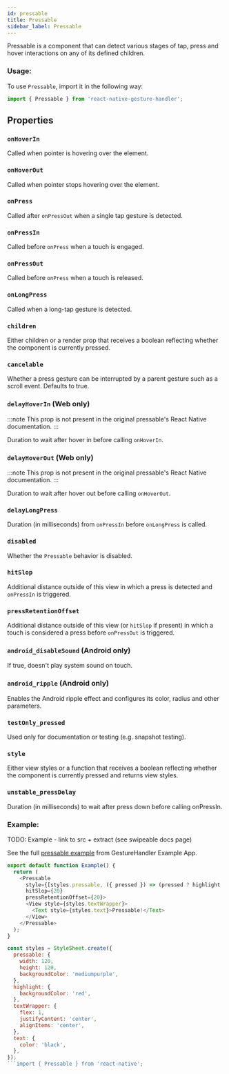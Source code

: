 ```yaml
---
id: pressable
title: Pressable
sidebar_label: Pressable
---
```



Pressable is a component that can detect various stages of tap, press and hover interactions on any of its defined children.

### Usage:

To use `Pressable`, import it in the following way:

```js
import { Pressable } from 'react-native-gesture-handler';
```

## Properties

### `onHoverIn`

Called when pointer is hovering over the element.

### `onHoverOut`

Called when pointer stops hovering over the element.

### `onPress`

Called after `onPressOut` when a single tap gesture is detected.

### `onPressIn`

Called before `onPress` when a touch is engaged.

### `onPressOut`

Called before `onPress` when a touch is released.

### `onLongPress`

Called when a long-tap gesture is detected.

### `children`

Either children or a render prop that receives a boolean reflecting whether
the component is currently pressed.

### `cancelable`

Whether a press gesture can be interrupted by a parent gesture such as a
scroll event. Defaults to true.

### `delayHoverIn` (Web only)

:::note
This prop is not present in the original pressable's React Native documentation.
:::

Duration to wait after hover in before calling `onHoverIn`.

### `delayHoverOut` (Web only)

:::note
This prop is not present in the original pressable's React Native documentation.
:::

Duration to wait after hover out before calling `onHoverOut`.

### `delayLongPress`

Duration (in milliseconds) from `onPressIn` before `onLongPress` is called.

### `disabled`

Whether the `Pressable` behavior is disabled.

### `hitSlop`

Additional distance outside of this view in which a press is detected and `onPressIn` is triggered.

### `pressRetentionOffset`

Additional distance outside of this view (or `hitSlop` if present) in which a touch is considered a
press before `onPressOut` is triggered.

### `android_disableSound` (Android only)

If true, doesn't play system sound on touch.

### `android_ripple` (Android only)

Enables the Android ripple effect and configures its color, radius and other parameters.

### `testOnly_pressed`

Used only for documentation or testing (e.g. snapshot testing).

### `style`

Either view styles or a function that receives a boolean reflecting whether
the component is currently pressed and returns view styles.

### `unstable_pressDelay`

Duration (in milliseconds) to wait after press down before calling onPressIn.

### Example:

TODO: Example - link to src + extract (see swipeable docs page)

See the full [pressable example](https://github.com/software-mansion/react-native-gesture-handler/blob/main/example/src/new_api/pressable/index.tsx) from GestureHandler Example App.


````js
export default function Example() {
  return (
    <Pressable
      style={[styles.pressable, ({ pressed }) => (pressed ? highlight : {})]}
      hitSlop={20}
      pressRetentionOffset={20}>
      <View style={styles.textWrapper}>
        <Text style={styles.text}>Pressable!</Text>
      </View>
    </Pressable>
  );
}

const styles = StyleSheet.create({
  pressable: {
    width: 120,
    height: 120,
    backgroundColor: 'mediumpurple',
  },
  highlight: {
    backgroundColor: 'red',
  },
  textWrapper: {
    flex: 1,
    justifyContent: 'center',
    alignItems: 'center',
  },
  text: {
    color: 'black',
  },
});
```import { Pressable } from 'react-native';

````
